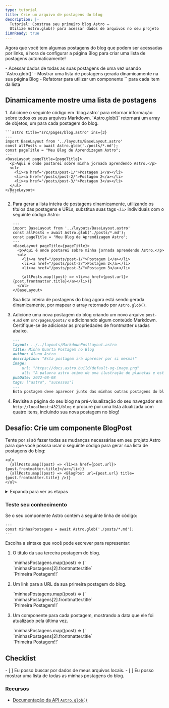 ```yaml
---
type: tutorial
title: Crie um arquivo de postagens do blog
description: |-
  Tutorial: Construa seu primeiro blog Astro —
  Utilize Astro.glob() para acessar dados de arquivos no seu projeto
i18nReady: true
---
```


Agora que você tem algumas postagens do blog que podem ser acessadas por links, é hora de configurar a página Blog para criar uma lista de postagens automaticamente!

<PreCheck>
  - Acessar dados de todas as suas postagens de uma vez usando `Astro.glob()`
  - Mostrar uma lista de postagens gerada dinamicamente na sua página Blog
  - Refatorar para utilizar um componente `<BlogPost />` para cada item da lista
</PreCheck>

## Dinamicamente mostre uma lista de postagens

<Steps>
1. Adicione o seguinte código em `blog.astro` para retornar informação sobre todos os seus arquivos Markdown. `Astro.glob()` retornará um array de objetos, um para cada postagem do blog.

    ```astro title="src/pages/blog.astro" ins={3}
    ---
    import BaseLayout from '../layouts/BaseLayout.astro'
    const allPosts = await Astro.glob('./posts/*.md');
    const pageTitle = "Meu Blog de Aprendizagem Astro";
    ---
    <BaseLayout pageTitle={pageTitle}>
      <p>Aqui é onde postarei sobre minha jornada aprendendo Astro.</p>
      <ul>
        <li><a href="/posts/post-1/">Postagem 1</a></li>
        <li><a href="/posts/post-2/">Postagem 2</a></li>
        <li><a href="/posts/post-3/">Postagem 3</a></li>
      </ul>
    </BaseLayout>
      ```


2. Para gerar a lista inteira de postagens dinamicamente, utilizando os títulos das postagens e URLs, substitua suas tags `<li>` individuais com o seguinte código Astro:

    ```astro title="src/pages/blog.astro" del={9,10,11} ins={13}
    ---
    import BaseLayout from '../layouts/BaseLayout.astro'
    const allPosts = await Astro.glob('./posts/*.md');
    const pageTitle = "Meu Blog de Aprendizagem Astro";
    ---
    <BaseLayout pageTitle={pageTitle}>
      <p>Aqui é onde postarei sobre minha jornada aprendendo Astro.</p>
      <ul>
        <li><a href="/posts/post-1/">Postagem 1</a></li>
        <li><a href="/posts/post-2/">Postagem 2</a></li>
        <li><a href="/posts/post-3/">Postagem 3</a></li>

        {allPosts.map((post) => <li><a href={post.url}>{post.frontmatter.title}</a></li>)}
      </ul>
    </BaseLayout>
    ```

    Sua lista inteira de postagens do blog agora está sendo gerada dinamicamente, por mapear o array retornado por `Astro.glob()`.

3. Adicione uma nova postagem do blog criando um novo arquivo `post-4.md` em `src/pages/posts/` e adicionando algum conteúdo Markdown. Certifique-se de adicionar as propriedades de frontmatter usadas abaixo.

    ```markdown
    ---
    layout: ../../layouts/MarkdownPostLayout.astro
    title: Minha Quarta Postagem no Blog
    author: Aluno Astro
    description: "Esta postagem irá aparecer por si mesma!"
    image: 
        url: "https://docs.astro.build/default-og-image.png"
        alt: "A palavra astro acima de uma ilustração de planetas e estrelas."
    pubDate: 2022-08-08
    tags: ["astro", "sucessos"]
    ---
    Esta postagem deve aparecer junto das minhas outras postagens do blog, pois `Astro.glob()` está retornando uma lista de todas as minhas postagens para criar minha lista.
    ```

4. Revisite a página do seu blog na pré-visualização do seu navegador em `http://localhost:4321/blog` e procure por uma lista atualizada com quatro itens, incluindo sua nova postagem no blog!
</Steps>

<Box icon="puzzle-piece">

## Desafio: Crie um componente BlogPost

Tente por si só fazer todas as mudanças necessárias em seu projeto Astro para que você posssa usar o seguinte código para gerar sua lista de postagens do blog:

```astro title="src/pages/blog.astro" del={2} ins={3}
<ul>
  {allPosts.map((post) => <li><a href={post.url}>{post.frontmatter.title}</a></li>)}
  {allPosts.map((post) => <BlogPost url={post.url} title={post.frontmatter.title} />)}
</ul>
```

<details>
<summary>Expanda para ver as etapas</summary>

<Steps>
1. Crie um novo componente em `src/components/`.

    <details>
    <summary>Mostre o nome do arquivo</summary>
    ```
    BlogPost.astro
    ```
    </details>

2. Escreva a linha de código no seu componente para que ele seja capaz de receber um `title` e `url` como `Astro.props`.

    <details>
    <summary>Mostre o código</summary>
    ```astro
    ---
    // src/components/BlogPost.astro
    const { title, url } = Astro.props;
    ---
    ```
    </details>

3. Adicione o template utilizado para criar cada item na sua lista de postagens do blog.

    <details>
    <summary>Mostre o código</summary>
    ```astro
    <!-- src/components/BlogPost.astro -->
    <li><a href={url}>{title}</a></li>
    ```
    </details>

4. Importe o novo componente em sua página Blog.

    <details>
    <summary>Mostre o código</summary>
    ```astro title="src/pages/blog.astro" ins={3}
    ---
    import BaseLayout from '../layouts/BaseLayout.astro';
    import BlogPost from '../components/BlogPost.astro';
    const allPosts = await Astro.glob('../pages/posts/*.md');
    const pageTitle = "Meu Blog de Aprendizagem Astro";
    ---
    ```
    </details>

5. Verifique você mesmo: veja o código completo do componente.

    <details>
    <summary>Mostre o código</summary>
    ```astro title="src/components/BlogPost.astro"
    ---
    const { title, url } = Astro.props
    ---
    <li><a href={url}>{title}</a></li>
    ```
    ```astro title="src/pages/blog.astro" ins={3,10}
    ---
    import BaseLayout from '../layouts/BaseLayout.astro';
    import BlogPost from '../components/BlogPost.astro';
    const allPosts = await Astro.glob('../pages/posts/*.md');
    const pageTitle = "Meu Blog de Aprendizagem Astro"
    ---
    <BaseLayout pageTitle={pageTitle}>
      <p>Aqui é onde postarei sobre minha jornada aprendendo Astro.</p>
      <ul>
        {allPosts.map((post) => <BlogPost url={post.url} title={post.frontmatter.title} />)}
      </ul>
    </BaseLayout>
    ```
    </details>
</Steps>
</details>
</Box>



<Box icon="question-mark">

### Teste seu conhecimento

Se o seu componente Astro contém a seguinte linha de código: 

```astro
---
const minhasPostagens = await Astro.glob('./posts/*.md');
---
```

Escolha a sintaxe que você pode escrever para representar:

1. O título da sua terceira postagem do blog.  

    <MultipleChoice>
      <Option>
        `minhasPostagens.map((post) => <UltimaAtualizacao data={post.frontmatter.pubDate} />)`
      </Option>
      <Option isCorrect>
        `minhasPostagens[2].frontmatter.title`
      </Option>
      <Option>
        `<a href={minhasPostagens[0].url}>Primeira Postagem!!</a>`
      </Option>
    </MultipleChoice>

2. Um link para a URL da sua primeira postagem do blog. 

    <MultipleChoice>
      <Option>
        `minhasPostagens.map((post) => <UltimaAtualizacao data={post.frontmatter.pubDate} />)`
      </Option>
      <Option>
        `minhasPostagens[2].frontmatter.title`
      </Option>
      <Option isCorrect>
        `<a href={minhasPostagens[0].url}>Primeira Postagem!!</a>`
      </Option>
    </MultipleChoice>

3. Um componente para cada postagem, mostrando a data que ele foi atualizado pela última vez.

    <MultipleChoice>
      <Option isCorrect>
        `minhasPostagens.map((post) => <UltimaAtualizacao data={post.frontmatter.pubDate} />)`
      </Option>
      <Option>
        `minhasPostagens[2].frontmatter.title`
      </Option>
      <Option>
        `<a href={minhasPostagens[0].url}>Primeira Postagem!!</a>`
      </Option>
    </MultipleChoice>

</Box>

## Checklist

<Box icon="check-list">

<Checklist>
- [ ] Eu posso buscar por dados de meus arquivos locais.
- [ ] Eu posso mostrar uma lista de todas as minhas postagens do blog.
</Checklist>
</Box>

### Recursos

- [Documentação da API `Astro.glob()`](/pt-br/reference/api-reference/#astroglob)
